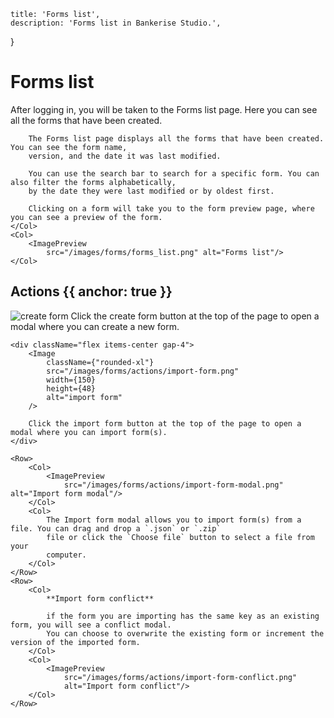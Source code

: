 
    title: 'Forms list',
    description: 'Forms list in Bankerise Studio.',
}

# Forms list

After logging in, you will be taken to the Forms list page. Here you can see all the forms that have been created.

<Row>
    <Col>

        The Forms list page displays all the forms that have been created. You can see the form name,
        version, and the date it was last modified.

        You can use the search bar to search for a specific form. You can also filter the forms alphabetically,
        by the date they were last modified or by oldest first.

        Clicking on a form will take you to the form preview page, where you can see a preview of the form.
    </Col>
    <Col>
        <ImagePreview
            src="/images/forms/forms_list.png" alt="Forms list"/>
    </Col>
</Row>


## Actions {{ anchor: true }}

<div className="flex flex-col">
    <div className="flex items-center gap-4">
        <Image
            className={"rounded-xl"}
            src="/images/forms/actions/create-form.png"
            width={150}
            height={48}
            alt="create form"
        />
        Click the create form button at the top of the page to open a modal where you can create a new form.
    </div>

    <div className="flex items-center gap-4">
        <Image
            className={"rounded-xl"}
            src="/images/forms/actions/import-form.png"
            width={150}
            height={48}
            alt="import form"
        />

        Click the import form button at the top of the page to open a modal where you can import form(s).
    </div>

    <Row>
        <Col>
            <ImagePreview
                src="/images/forms/actions/import-form-modal.png" alt="Import form modal"/>
        </Col>
        <Col>
            The Import form modal allows you to import form(s) from a file. You can drag and drop a `.json` or `.zip`
            file or click the `Choose file` button to select a file from your
            computer.
        </Col>
    </Row>
    <Row>
        <Col>
            **Import form conflict**

            if the form you are importing has the same key as an existing form, you will see a conflict modal.
            You can choose to overwrite the existing form or increment the version of the imported form.
        </Col>
        <Col>
            <ImagePreview
                src="/images/forms/actions/import-form-conflict.png"
                alt="Import form conflict"/>
        </Col>
    </Row>


</div>
